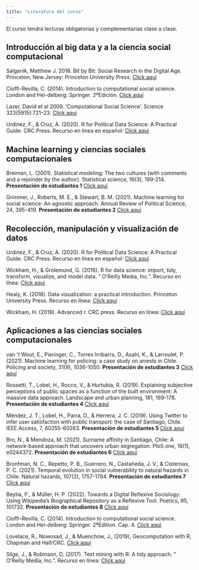 ```yaml
---
title: "Literatura del curso"
---
```


El curso tendrá lecturas obligatorias y complementarias clase a clase. 

## Introducción al big data y a la ciencia social computacional

  Salganik, Matthew J. 2018. Bit by Bit: Social Research in the Digital Age. Princeton, New Jersey: Princeton University Press. [Click aquí](https://www.dropbox.com/sh/zizvx2f707eagll/AADVBjqFwhemktpMqGJcSHmsa?dl=0)

  Cioffi-Revilla, C. (2014). Introduction to computational social science. London and Hei-delberg: Springer. 2ºEdición. [Click aquí](https://www.dropbox.com/sh/zizvx2f707eagll/AADVBjqFwhemktpMqGJcSHmsa?dl=0)

  Lazer, David et al 2009. ‘Computational Social Science’. Science 323(5915):721–23. [Click aquí](https://www.dropbox.com/sh/zizvx2f707eagll/AADVBjqFwhemktpMqGJcSHmsa?dl=0)

  Urdinez, F., & Cruz, A. (2020). R for Political Data Science: A Practical Guide. CRC Press. Recurso en línea en español: [Click aquí](https://arcruz0.github.io/libroadp/)

## Machine learning y ciencias sociales computacionales

  Breiman, L. (2001). Statistical modeling: The two cultures (with comments and a rejoinder by the author). Statistical science, 16(3), 199-214. **Presentación de estudiantes 1** [Click aquí](https://www.dropbox.com/sh/coofp1auza4u55v/AAAKyJ_Ov5L-OYZx2AmU2wNfa?dl=0)

  Grimmer, J., Roberts, M. E., & Stewart, B. M. (2021). Machine learning for social science: An agnostic approach. Annual Review of Political Science, 24, 395-419. **Presentación de estudiantes 2** [Click aquí](https://www.dropbox.com/sh/coofp1auza4u55v/AAAKyJ_Ov5L-OYZx2AmU2wNfa?dl=0)

## Recolección, manipulación y visualización de datos 

  Urdinez, F., & Cruz, A. (2020). R for Political Data Science: A Practical Guide. CRC Press. Recurso en línea en español: [Click aquí](https://arcruz0.github.io/libroadp/)

  Wickham, H., & Grolemund, G. (2016). R for data science: import, tidy, transform, visualize, and model data. " O'Reilly Media, Inc.". Recurso en línea: [Click aquí](https://r4ds.had.co.nz/)

  Healy, K. (2018). Data visualization: a practical introduction. Princeton University Press. Recurso en línea: [Click aquí](https://socviz.co/)

  Wickham, H. (2019). Advanced r. CRC press. Recurso en línea: [Click aquí](https://adv-r.hadley.nz/fp.html)

## Aplicaciones a las ciencias sociales computacionales 

  van ‘t Wout, E., Pieringer, C., Torres Irribarra, D., Asahi, K., & Larroulet, P. (2021). Machine learning for policing: a case study on arrests in Chile. Policing and society, 31(9), 1036-1050. **Presentación de estudiantes 3** [Click aquí](https://www.dropbox.com/sh/coofp1auza4u55v/AAAKyJ_Ov5L-OYZx2AmU2wNfa?dl=0)

  Rossetti, T., Lobel, H., Rocco, V., & Hurtubia, R. (2019). Explaining subjective perceptions of public spaces as a function of the built environment: A massive data approach. Landscape and urban planning, 181, 169-178. **Presentación de estudiantes 4** [Click aquí](https://www.dropbox.com/sh/coofp1auza4u55v/AAAKyJ_Ov5L-OYZx2AmU2wNfa?dl=0)

  Méndez, J. T., Lobel, H., Parra, D., & Herrera, J. C. (2019). Using Twitter to infer user satisfaction with public transport: the case of Santiago, Chile. IEEE Access, 7, 60255-60263.	 **Presentación de estudiantes 5** [Click aquí](https://www.dropbox.com/sh/coofp1auza4u55v/AAAKyJ_Ov5L-OYZx2AmU2wNfa?dl=0)
  
   Bro, N., & Mendoza, M. (2021). Surname affinity in Santiago, Chile: A network-based approach that uncovers urban segregation. PloS one, 16(1), e0244372.	 **Presentación de estudiantes 6** [Click aquí](https://www.dropbox.com/sh/coofp1auza4u55v/AAAKyJ_Ov5L-OYZx2AmU2wNfa?dl=0)

  Bronfman, N. C., Repetto, P. B., Guerrero, N., Castañeda, J. V., & Cisternas, P. C. (2021). Temporal evolution in social vulnerability to natural hazards in Chile. Natural hazards, 107(2), 1757-1784.	**Presentación de estudiantes 7** [Click aquí](https://www.dropbox.com/sh/coofp1auza4u55v/AAAKyJ_Ov5L-OYZx2AmU2wNfa?dl=0)

  Beytía, P., & Müller, H. P. (2022). Towards a Digital Reflexive Sociology: Using Wikipedia's Biographical Repository as a Reflexive Tool. Poetics, 95, 101732. **Presentación de estudiantes 8** [Click aquí](https://www.dropbox.com/sh/coofp1auza4u55v/AAAKyJ_Ov5L-OYZx2AmU2wNfa?dl=0)

  Cioffi-Revilla, C. (2014). Introduction to computational social science. London and Hei-delberg: Springer. 2ºEdition. Cap. 4. [Click aquí](https://www.dropbox.com/sh/zizvx2f707eagll/AADVBjqFwhemktpMqGJcSHmsa?dl=0)

  Lovelace, R., Nowosad, J., & Muenchow, J., (2019), Geocomputation with R, Chapman and Hall/CRC. [Click aquí](https://geocompr.robinlovelace.net/)

  Silge, J., & Robinson, D. (2017). Text mining with R: A tidy approach. " O'Reilly Media, Inc.". Recurso en línea: [Click aquí](https://www.tidytextmining.com/index.html)  

